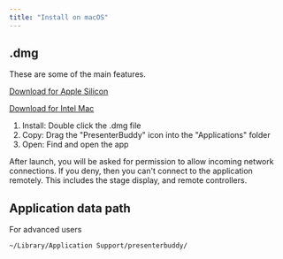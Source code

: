 ```yaml
---
title: "Install on macOS"
---
```


## .dmg

These are some of the main features.

<a href="https://pb.worshipbuddy.org/PresenterBuddy%20Apple%20Silicon.dmg" download>Download for Apple Silicon</a>

<a href="https://pb.worshipbuddy.org/PresenterBuddy%20Intel.dmg" download>Download for Intel Mac</a>

1. Install: Double click the .dmg file
2. Copy: Drag the "PresenterBuddy" icon into the "Applications" folder
3. Open: Find and open the app

<CardGroup cols="1">
  <Card title="INFO">
    After launch, you will be asked for permission to allow incoming network connections. If you deny, then you can't connect to the application remotely. This includes the stage display, and remote controllers.
  </Card>
</CardGroup>

## Application data path

For advanced users

<CodeGroup>

```bash terminal
~/Library/Application Support/presenterbuddy/
```

</CodeGroup>